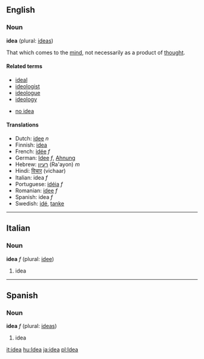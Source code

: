 ==English==
===Noun===
'''idea''' (plural: [[ideas]])

That which comes to the [[mind]], not necessarily as a product of [[thought]].

====Related terms====
*[[ideal]]<!-- ? -->
*[[ideologist]]
*[[ideologue]]
*[[ideology]]

*[[no idea]]

====Translations====
*Dutch: [[idee]] ''n''
*Finnish: [[idea]]
*French: [[idée]] ''f''
*German: [[Idee]] ''f'', [[Ahnung]]
*Hebrew: [[רעיון]] (Ra'ayon) ''m''
*Hindi: [[विचार]] (vichaar)
*Italian: idea ''f''
*Portuguese: [[idéia]] ''f''
*Romanian: [[idee]] ''f''
*Spanish: idea ''f''
*Swedish: [[idé]], [[tanke]]

----

==Italian==
===Noun===
'''idea''' ''f'' (plural: [[idee]])

# idea

----
==Spanish==
===Noun===
'''idea''' ''f'' (plural: [[ideas]])

# idea

[[it:idea]]
[[hu:Idea]]
[[ja:idea]]
[[pl:Idea]]